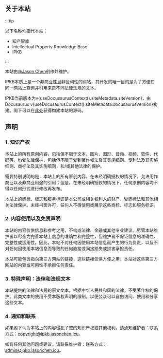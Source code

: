 


<PosterCover/>

## 关于本站

:::tip

以下名称均指代本站：
+ 知产智库
+ Intellectual Property Knowledge Base
+ IPKB

:::

本站由[@Jason Chen](https://github.com/n1cogrv)创作并维护。

IPKB本质上是一个非商业性且非营利性的网站，其开发的唯一目的是为了方便在同一网站上查询并引用来自不同法律法规的文本。

IPKB当前版本为v{useDocusaurusContext().siteMetadata.siteVersion}，由Docusaurus v{useDocusaurusContext().siteMetadata.docusaurusVersion}构建。阁下可以在[此处](https://github.com/n1cogrv/ipkb)获得构建本站的源码。

## 声明

### 1. 知识产权

本站上的所有原创内容，包括但不限于文本、图片、图形、音频、视频、软件、代码等，均受法律保护，包括但不限于受到著作权法及其实施细则、专利法及其实施细则、商标法及其实施细则，和/或其他法律的保护。

需要特别说明的是，本站上的所有原创内容，在未经明确授权的情况下，允许用作商业以及非商业用途的引用；但是，在未经明确授权的情况下，任何原创内容均不得以任何形式进行修改再发布。

本站上的商标、标志和服务标识是本公司或相关权利人的财产，受商标法和其他相关法律保护。未经书面许可，任何人不得使用或展示这些商标、标志和服务标识。

### 2. 内容使用以及免责声明

本站的内容仅供信息和参考之用，不构成法律、金融或其他专业建议。尽管本站维护者以尽全力完善本站上信息的准确性和完整性，但维护者不保证信息的准确性、完整性或适用性。因此，本站不对任何因使用本站信息而产生的行为负责，以及不对任何因使用本站信息而导致的任何直接或间接损失或损害承担责任。

本站可能包含指向第三方网站的链接，这些链接仅供方便之用。本站对这些第三方网站的内容或可用性不承担任何责任。

### 3. 特殊声明：法律和法规文本

本站提供的法律和法规的原文文本，根据中华人民共和国的法律，不受著作权的保护。此类文本的使用不受本版权声明的限制，以便公众可以自由访问、使用和分享这些文本。

### 4. 通知和联系

如果阁下认为本站上的内容侵犯了您的知识产权或其他权利，请通知维护者：联系方式：[copyright@ipkb.jasonchen.icu](mailto:copyright@ipkb.jasonchen.icu)。

如有任何其他问题或建议，请联系维护者：联系方式：[admin@ipkb.jasonchen.icu](mailto:admin@ipkb.jasonchen.icu)。
